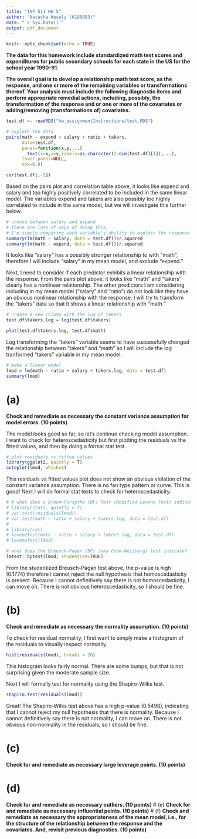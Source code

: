 ```yaml
---
title: "INF 511 HW 5"
author: "Natasha Wesely (6180693)"
date: "`r Sys.Date()`"
output: pdf_document
---
```


```r
knitr::opts_chunk$set(echo = TRUE)
```

**The data for this homework include standardized math test scores and expenditures for public secondary schools for each state in the US for the school year 1990-91.**

**The overall goal is to develop a relationship math test score, as the response, and one or more of the remaining variables or transformations thereof. Your analysis must include the following diagnostic items and perform appropriate remedial actions, including, possibly, the transformation of the response and or one or more of the covariates or adding/removing (transformations of) covariates.**

```r
test.df <- readRDS("hw_assignmentInstructions/test.RDS")

# explore the data 
pairs(math ~ expend + salary + ratio + takers,
      data=test.df,
      panel=function(x,y,...)
        text(x=x,y=y,labels=as.character(1:dim(test.df)[1]),...),
      lower.panel=NULL,
      cex=0.8)

cor(test.df[,-5])
```

Based on the pairs plot and correlation table above, it looks like expend and salary and too highly positively correlated to be included in the same linear model. The variables expend and takers are also possibly too highly correlated to include in the same model, but we will investigate this further below.

```r
# choose between salary and expend
# there are lots of ways of doing this, 
# I'm simply comparing each variable's ability to explain the response on their own
summary(lm(math ~ salary, data = test.df))$r.squared
summary(lm(math ~ expend, data = test.df))$r.squared

```

It looks like "salary" has a possibly stronger relationship to with "math", therefore I will include "salary" in my mean model, and exclude "expend."


Next, I need to consider if each predictor exhibits a linear relationship with the response. From the pairs plot above, it looks like "math" and "takers" clearly has a nonlinear relationship. The other predictors I am considering including in my mean model ("salary" and "ratio") do not look like they have an obvious nonlinear relationship with the response. I will try to transform the "takers" data so that it shows a linear relationship with "math." 

```r
# create a new column with the log of takers
test.df$takers.log = log(test.df$takers)

plot(test.df$takers.log, test.df$math)
```

Log transforming the "takers" variable seems to have successfully changed the relationship between "takers" and "math" so I will include the log tranformed "takers" variable in my mean model.


```r
# make a linear model
lmod = lm(math ~ ratio + salary + takers.log, data = test.df)
summary(lmod)
```


# (a) 
**Check and remediate as necessary the constant variance assumption for model errors. (10 points)**

The model looks good so far, so let's continue checking model assumption. I want to check for heteroscedasticity but first plotting the residuals vs the fitted values, and then by doing a formal stat test.

```r
# plot residuals vs fitted values
library(ggplot2, quietly = T)
autoplot(lmod, which=1)
```

This residuals vs fitted values plot does not show an obvious violation of the constant variance assumption. There is no fan type pattern or curve. This is good! Next I will do formal stat tests to check for heteroscedasticity.

```r
# # what does a Brown–Forsythe (BF) Test (Modified Levene Test) indicate?
# library(stats, quietly = T)
# var.test(residuals(lmod))
# var.test(math ~ ratio + salary + takers.log, data = test.df)
# 
# library(car)
# leveneTest(math ~ ratio + salary + takers.log, data = test.df)
# leveneTest(lmod)

# what does the Breusch-Pagan (BP) (aka Cook-Weisberg) test indicate?
lmtest::bptest(lmod, studentize=TRUE)
```

From the studentized Breusch-Pagan test above, the p-value is high (0.1774) therefore I cannot reject the null hypothesis that homoscedasticity is present. Because I cannot definitively say there is not homoscedasticity, I can move on. There is not obvious heteroscedasticity, so I should be fine.

# (b) 
**Check and remediate as necessary the normality assumption. (10 points)**

To check for residual normality, I first want to simply make a histogram of the residuals to visually inspect normatliy.

```r
hist(residuals(lmod), breaks = 20)
```

This histogram looks fairly normal. There are some bumps, but that is not surprising given the moderate sample size.

Next I will formally test for normality using the Shapiro-Wilks test.

```r
shapiro.test(residuals(lmod))
```

Great! The Shapiro-Wilks test above has a high p-value (0.5498), indicating that I cannot reject my null hypothesis that there is normality. Because I cannot definitively say there is not normality, I can move on. There is not obvious non-normality in the residuals, so I should be fine.


# (c) 
**Check for and remediate as necessary large leverage points. (10 points)**



# (d) 
**Check for and remediate as necessary outliers. (10 points)**
# (e) 
**Check for and remediate as necessary influential points. (10 points)**
# (f) 
**Check and remediate as necessary the appropriateness of the mean model, i.e., for the structure of the relationship between the response and the covariates. And, revisit previous diagnostics. (10 points)**